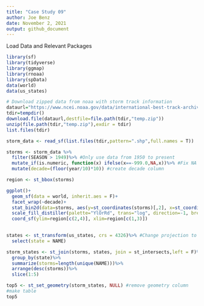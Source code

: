 ```yaml
---
title: "Case Study 09"
author: Joe Benz
date: November 2, 2021
output: github_document
---
```

 Load Data and Relevant Packages
```r
library(sf)
library(tidyverse)
library(ggmap)
library(rnoaa)
library(spData)
data(world)
data(us_states)
```

```r
# Download zipped data from noaa with storm track information
dataurl="https://www.ncei.noaa.gov/data/international-best-track-archive-for-climate-stewardship-ibtracs/v04r00/access/shapefile/IBTrACS.NA.list.v04r00.points.zip"
tdir=tempdir()
download.file(dataurl,destfile=file.path(tdir,"temp.zip"))
unzip(file.path(tdir,"temp.zip"),exdir = tdir)
list.files(tdir)

storm_data <- read_sf(list.files(tdir,pattern=".shp",full.names = T))
```

```r
storms <- storm_data %>%
  filter(SEASON > 1949)%>% #Only use data from 1950 to present
  mutate_if(is.numeric, function(x) ifelse(x==-999.0,NA,x))%>% #Fix NA values
  mutate(decade=(floor(year/10)*10)) #create decade column

region <- st_bbox(storms)

ggplot()+
  geom_sf(data = world, inherit.aes = F)+
  facet_wrap(~decade)+
  stat_bin2d(data=storms, aes(y=st_coordinates(storms)[,2], x=st_coordinates(storms)[,1]),bins=100)+
  scale_fill_distiller(palette="YlOrRd", trans="log", direction=-1, breaks = c(1,10,100,1000))+
  coord_sf(ylim=region[c(2,4)], xlim=region[c(1,3)])
  
```

```r
states <- st_transform(us_states, crs = 4326)%>% #Change projection to match storms
  select(state = NAME)

storm_states <- st_join(storms, states, join = st_intersects,left = F)%>%
  group_by(state)%>%
  summarize(storms=length(unique(NAME)))%>%
  arrange(desc(storms))%>%
  slice(1:5)

top5 <- st_set_geometry(storm_states, NULL) #remove geometry column
#make table
top5
```

 